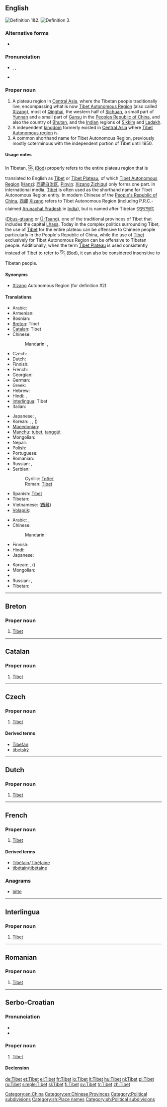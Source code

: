 {{wikipedia|Tibet}}
{{also|Tíbet}}
==English==
{{wikipedia|Tibet Autonomous Region}}
[[Image:Tibet-claims.jpg|thumb|right|Definition 1&2.]]
[[Image:China-Tibet.png|thumb|right|Definition 3.]]

===Alternative forms===
* {{l|en|Thibet}}

===Pronunciation===
* {{enPR|tĭ-bĕt', tə-bĕt'}}, {{IPA|/tɪˈbet/|/təˈbet/}}, {{SAMPA|/tI"bet/|/t@"bet/}}
* {{audio|En-us-Tibet.ogg|Audio (US)}}

===Proper noun===
{{en-proper noun}}

# A plateau region in [[Central Asia]], where the Tibetan people traditionally live, encompassing what is now [[Tibet Autonomous Region]] (also called [[Xizang]]), most of [[Qinghai]], the western half of [[Sichuan]], a small part of [[Yunnan]] and a small part of [[Gansu]] in the [[People's Republic of China|Peoples Republic of China]], and also the country of [[Bhutan]], and the [[India]]n regions of [[Sikkim]] and [[Ladakh]].
# A independent [[kingdom]] formerly existed in [[Central Asia]] where [[Tibet Autonomous region]] is.
# A common shorthand name for Tibet Autonomous Region, previously mostly coterminous with the independent portion of Tibet until 1950.

====Usage notes====
In Tibetan, [[བོད]] ([[Bod]]) properly refers to the entire plateau region that is translated to English as [[Tibet]] or [[Tibet Plateau]], of which [[Tibet Autonomous Region]] ([[Hanzi]]: [[Xizang Zizhiqu|西藏自治区]], [[Pinyin]]: [[Xizang Zizhiqu]]) only forms one part. In international media, [[Tibet]] is often used as the shorthand name for Tibet Autonomous Region entity. In modern Chinese of the [[People's Republic of China]], [[西藏]] [[Xizang]] refers to Tibet Autonomous Region (including P.R.C.-claimed [[Arunachal Pradesh]] in [[India]]), but is named after Tibetan [[དབུས་གཙང]] ([[Dbus-gtsang]] or [[Ü-Tsang]]), one of the traditional provinces of Tibet that includes the capital [[Lhasa]]. Today in the complex politics surrounding Tibet, the use of [[Tibet]] for the entire plateau can be offensive to Chinese people particularly in the People's Republic of China, while the use of [[Tibet]] exclusively for Tibet Autonomous Region can be offensive to Tibetan people. Additionally, when the term [[Tibet Plateau]] is used consistently instead of [[Tibet]] to refer to [[བོད]] ([[Bod]]), it can also be considered insensitive to Tibetan people.

====Synonyms====
* [[Xizang]] Autonomous Region (for definition #2)

====Translations====
{{trans-top|region in Central Asia}}
* Arabic: {{t-|ar|التبت|m|tr=al-tibit}}
* Armenian: {{t-|hy|Տիբեթ|tr=Tibet'}}
* Bosnian: {{t-|bs|Tibet|m}}
* [[Breton]]: Tibet
* [[Catalan]]: Tibet {{m}}
* Chinese:
*: Mandarin: {{t-|cmn|西藏|tr=Xīzàng|sc=Hani}}, {{qualifier|historical}} {{t|cmn|土蕃|tr=Tǔbō|sc=Hani}} <!-- removed [[圖博]] (Túbó) -->
* Czech: {{t-|cs|Tibet|m}}
* Dutch: {{t+|nl|Tibet|n}}
* Finnish: {{t-|fi|Tiibet}}
* French: {{t+|fr|Tibet|m}}
* Georgian: {{t-|ka|ტიბეტი|sc=Geor|xs=Georgian}}
* German: {{t+|de|Tibet|n}}
* Greek: {{t+|el|Θιβέτ|n|tr=Thivét}}
* Hebrew: {{t-|he|טיבט|tr=tibet}}
* Hindi: {{t-|hi|तिब्बत|tr=tibbat|xs=Hindi}}, {{t|hi|बोड|tr=boḍ|sc=Deva}}
* [[Interlingua]]: Tibet
* Italian: {{t-|it|Tibet|m}}
{{trans-mid}}
* Japanese: {{t-|ja|チベット|tr=Chibetto}}, {{t-|ja|西蔵|tr=せいぞう, Seizō}}
* Korean: {{t|ko|티베트|tr=Tibeteu|sc=Hang}}, {{t|ko|시짱|tr=Sijjang|sc=Hang}}, {{t|ko|서장|tr=Seojang|sc=Kore}} ({{t|ko|西藏|sc=Kore}})
* [[Macedonian]]: {{t-|mk|Тибет|m|tr=Tíbet}}
* [[Manchu]]: [[tubet]], [[tanggūt]]
* Mongolian: {{t|mn|Төвд|tr=Tövd|sc=Cyrl|xs=Mongolian}}
* Nepali: {{t-|ne|तिब्बत|sc=Deva|xs=Nepali}}
* Polish: {{t+|pl|Tybet|m}}
* Portuguese: {{t+|pt|Tibete|m}}
* Romanian: {{t-|ro|Tibet|n}}
* Russian: {{t+|ru|Тибет|m|tr=Tibét}}, {{t-|ru|Сицзан|m|tr=Siczán}}
* Serbian:
*: Cyrillic: [[Тибет#Serbian|Тибет]] {{m}}
*: Roman: [[Tibet#Serbian|Tibet]] {{m}}
* Spanish: [[Tíbet]] {{m}}
* Tibetan: {{tø|bo|བོད|tr=Bod|sc=Tibt|xs=Tibetan}}
* Vietnamese: {{t-|vi|Tây Tạng|xs=Vietnamese}} ([[西藏]])
* [[Volapük]]: {{t|vo|Tibätän}}
{{trans-bottom}}

{{trans-top|shorthand for the Tibet Autonomous Region}}
* Arabic: {{t|ar|شيزانغ|m|tr=shizaangh}}, {{t-|ar|التبت|m|tr=al-tibit}}
* Chinese:
*: Mandarin: {{t-|cmn|西藏|tr=Xīzàng|sc=Hani}}
* Finnish: {{t-|fi|Tiibet}}
* Hindi: {{t|hi|बोड|tr=boḍ|sc=Deva}}
* Japanese: {{t-|ja|西蔵|tr=せいぞう, Seizō}}
{{trans-mid}}
* Korean: {{t|ko|시짱|tr=Sijjang|sc=Hang}}, {{t|ko|서장|tr=Seojang|sc=Kore}} ({{t|ko|西藏|sc=Kore}})
* Mongolian: {{t|mn|Төвд|tr=Tövd|sc=Cyrl|xs=Mongolian}}
* {{trreq|ne}}
* Russian: {{t-|ru|Сицзан|m|tr=Siczán}}, {{t+|ru|Тибет|m|tr=Tibét}}
* Tibetan: {{tø|bo|དབུས་གཙང་|tr=Dbus-gtsang|sc=Tibt|xs=Tibetan}}
{{trans-bottom}}

[[Category:en:China]]
[[Category:en:Chinese Provinces]]
[[Category:Political subdivisions]]

----

==Breton==

===Proper noun===
{{infl|br|proper noun}}

# [[Tibet#English|Tibet]]

----

==Catalan==

===Proper noun===
{{infl|ca|proper noun}} {{m}}

# [[Tibet#English|Tibet]]

----

==Czech==

===Proper noun===
{{cs-proper noun|g=m}}

# [[#English|Tibet]]

====Derived terms====
* [[Tibeťan]]
* [[tibetský]]

----

==Dutch==

===Proper noun===
{{infl|nl|proper noun}} {{n}}

# [[Tibet#English|Tibet]]

----

==French==

===Proper noun===
{{fr-proper noun|m}}

# [[Tibet#English|Tibet]]

====Derived terms====
* [[Tibétain]]/[[Tibétaine]]
* [[tibétain]]/[[tibétaine]]

===Anagrams===
* [[bitte#French|bitte]]

----

==Interlingua==

===Proper noun===
{{infl|ia|proper noun}}

# [[Tibet#English|Tibet]]

----

==Romanian==

===Proper noun===
{{infl|ro|proper noun}} {{n}}

# [[Tibet#English|Tibet]]

----

==Serbo-Croatian==

===Pronunciation===
* {{IPA|/tǐbet/|lang=sh}}
* {{hyphenation|Ti|bet}}

===Proper noun===
{{sh-proper noun|g=m|head=Tìbet|r|Тибет|Тѝбет}}

# [[#English|Tibet]]

====Declension====
{{sh-decl-noun-unc
|Tibet
|Tibeta
|Tibetu
|Tibet
|Tibetu
|Tibetu
|Tibetem
}}

[[Category:sh:Place names]]
[[Category:sh:Political subdivisions]]

[[de:Tibet]]
[[et:Tibet]]
[[el:Tibet]]
[[fr:Tibet]]
[[io:Tibet]]
[[lt:Tibet]]
[[hu:Tibet]]
[[nl:Tibet]]
[[pl:Tibet]]
[[ru:Tibet]]
[[simple:Tibet]]
[[sl:Tibet]]
[[fi:Tibet]]
[[sv:Tibet]]
[[tr:Tibet]]
[[zh:Tibet]]